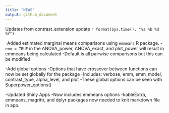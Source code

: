 ```yaml
---
title: "NEWS"
output: github_document
---
```


Updates from contrast_extension update `r format(Sys.time(), "%a %b %d %Y")`

-Added estimated marginal means comparisons using `emmeans` R package.
  -`emm = TRUE` in the ANOVA_power, ANOVA_exact, and plot_power will result in emmeans being calculated
  -Default is all pairwise comparisons but this can be modified
  
-Add global options
  -Options that have crossover between functions can now be set globally for the package
  -Includes: verbose, emm, emm_model, contrast_type, alpha_level, and plot
  -These global options can be seen with Superpower_options()

-Updated Shiny Apps
  -Now includes emmeans options
  -kableExtra, emmeans, magrittr, and dplyr packages now needed to knit markdown file in app.